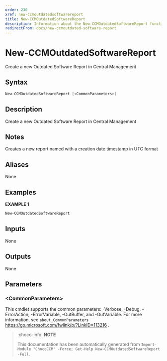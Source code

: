 ```yaml
---
order: 230
xref: new-ccmoutdatedsoftwarereport
title: New-CCMOutdatedSoftwareReport
description: Information about the New-CCMOutdatedSoftwareReport function
redirectFrom: docs/new-ccmoutdated-software-report
---
```


# New-CCMOutdatedSoftwareReport

<!-- This documentation is automatically generated from /New-CCMOutdatedSoftwareReport.ps1 using GenerateDocs.ps1. Contributions are welcome at the original location(s). -->

Create a new Outdated Software Report in Central Management

## Syntax

~~~powershell
New-CCMOutdatedSoftwareReport [<CommonParameters>]
~~~

## Description

Create a new Outdated Software Report in Central Management

## Notes

Creates a new report named with a creation date timestamp in UTC format

## Aliases

None

## Examples

 **EXAMPLE 1**

~~~powershell
New-CCMOutdatedSoftwareReport

~~~

## Inputs

None

## Outputs

None

## Parameters

### &lt;CommonParameters&gt;

This cmdlet supports the common parameters: -Verbose, -Debug, -ErrorAction, -ErrorVariable, -OutBuffer, and -OutVariable. For more information, see `about_CommonParameters` https://go.microsoft.com/fwlink/p/?LinkID=113216 .



<Xref title="Function Reference" value="chococcm-functions" />

> :choco-info: **NOTE**
>
> This documentation has been automatically generated from `Import-Module "ChocoCCM" -Force; Get-Help New-CCMOutdatedSoftwareReport -Full`.
